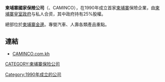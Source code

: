 '''柬埔寨國家保險公司'''（'''{{lang-en|Cambodian National Insurance Company}}'''、CAMINCO），在1990年成立首家[[柬埔寨|柬埔寨]]保險企業，由[[柬埔寨皇室政府|柬埔寨皇室政府]]与私人合资，其中政府持有25%股權。

總部位於[[柬埔寨|柬埔寨]][[金邊|金邊]]。專營汽車、人壽各類產品重點。

==連結==
*[http://www.caminco.com.kh/ CAMINCO.com.kh] {{Wayback|url=http://www.caminco.com.kh/ |date=20210221091206 }}

[[Category:1990年成立的公司|Category:1990年成立的公司]]
[[CATEGORY:柬埔寨保险公司|CATEGORY:柬埔寨保险公司]]